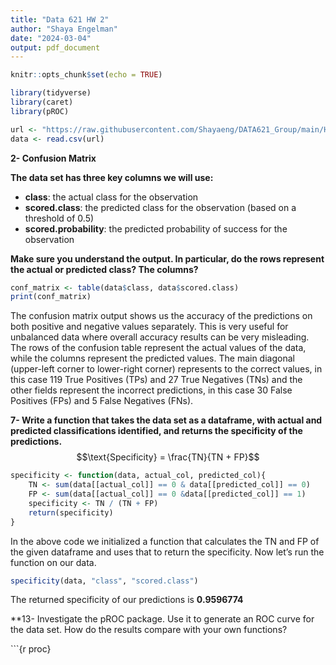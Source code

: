 ```yaml
---
title: "Data 621 HW 2"
author: "Shaya Engelman"
date: "2024-03-04"
output: pdf_document
---
```


```r
knitr::opts_chunk$set(echo = TRUE)
```

```r
library(tidyverse)
library(caret)
library(pROC)
```

```r
url <- "https://raw.githubusercontent.com/Shayaeng/DATA621_Group/main/HW2/classification-output-data.csv"
data <- read.csv(url)
```

**2- Confusion Matrix**

**The data set has three key columns we will use:**

-   **class**: the actual class for the observation
-   **scored.class**: the predicted class for the observation (based on a threshold of 0.5)
-   **scored.probability**: the predicted probability of success for the observation

**Make sure you understand the output. In particular, do the rows represent the actual or predicted class? The columns?**

```r
conf_matrix <- table(data$class, data$scored.class)
print(conf_matrix)
```

The confusion matrix output shows us the accuracy of the predictions on both positive and negative values separately. This is very useful for unbalanced data where overall accuracy results can be very misleading. The rows of the confusion table represent the actual values of the data, while the columns represent the predicted values. The main diagonal (upper-left corner to lower-right corner) represents to the correct values, in this case 119 True Positives (TPs) and 27 True Negatives (TNs) and the other fields represent the incorrect predictions, in this case 30 False Positives (FPs) and 5 False Negatives (FNs).

**7- Write a function that takes the data set as a dataframe, with actual and predicted classifications identified, and returns the specificity of the predictions.** $$\text{Specificity} = \frac{TN}{TN + FP}$$

```r
specificity <- function(data, actual_col, predicted_col){
    TN <- sum(data[[actual_col]] == 0 & data[[predicted_col]] == 0)
    FP <- sum(data[[actual_col]] == 0 &data[[predicted_col]] == 1)
    specificity <- TN / (TN + FP)
    return(specificity)
}
```

In the above code we initialized a function that calculates the TN and FP of the given dataframe and uses that to return the specificity. Now let's run the function on our data.

```r
specificity(data, "class", "scored.class")
```

The returned specificity of our predictions is **0.9596774**

\*\*13- Investigate the pROC package. Use it to generate an ROC curve for the data set. How do the results compare with your own functions?

\`\`\`{r proc}

